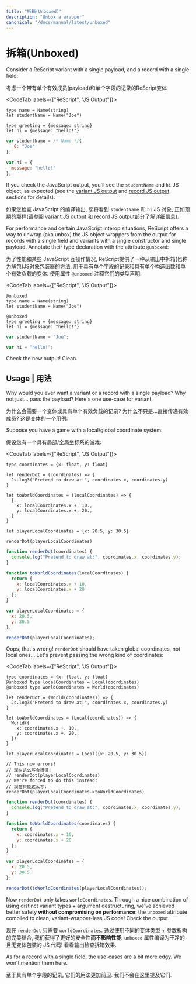 ```yaml
---
title: "拆箱(Unboxed)"
description: "Unbox a wrapper"
canonical: "/docs/manual/latest/unboxed"
---
```


# 拆箱(Unboxed)

Consider a ReScript variant with a single payload, and a record with a single field:

考虑一个带有单个有效成员(payload)和单个字段的记录的ReScript变体

<CodeTab labels={["ReScript", "JS Output"]}>

```res
type name = Name(string)
let studentName = Name("Joe")

type greeting = {message: string}
let hi = {message: "hello!"}
```
```js
var studentName = /* Name */{
  _0: "Joe"
};

var hi = {
  message: "hello!"
};
```

</CodeTab>

If you check the JavaScript output, you'll see the `studentName` and `hi` JS object, as expected (see the [variant JS output](variant#javascript-output) and [record JS output](record#javascript-output) sections for details).

如果您检查 JavaScript 的编译输出, 您将看到 `studentName` 和 `hi` JS 对象, 正如预期的那样(请参阅 [variant JS output](variant#javascript-output) 和 [record JS output](record#javascript-output)部分了解详细信息).

For performance and certain JavaScript interop situations, ReScript offers a way to unwrap (aka unbox) the JS object wrappers from the output for records with a single field and variants with a single constructor and single payload. Annotate their type declaration with the attribute `@unboxed`:

为了性能和某些 JavaScript 互操作情况, ReScript提供了一种从输出中拆箱(也称为解包)JS对象包装器的方法, 用于具有单个字段的记录和具有单个构造函数和单个有效负载的变体. 使用属性 `@unboxed` 注释它们的类型声明: 

<CodeTab labels={["ReScript", "JS Output"]}>

```res
@unboxed
type name = Name(string)
let studentName = Name("Joe")

@unboxed
type greeting = {message: string}
let hi = {message: "hello!"}
```
```js
var studentName = "Joe";

var hi = "hello!";
```

</CodeTab>

Check the new output! Clean.

## Usage | 用法

Why would you ever want a variant or a record with a single payload? Why not just... pass the payload? Here's one use-case for variant.

为什么会需要一个变体或具有单个有效负载的记录? 为什么不只是...直接传递有效成员? 这是变体的一个用例:

Suppose you have a game with a local/global coordinate system:

假设您有一个具有局部/全局坐标系的游戏:

<CodeTab labels={["ReScript", "JS Output"]}>

```res example
type coordinates = {x: float, y: float}

let renderDot = (coordinates) => {
  Js.log3("Pretend to draw at:", coordinates.x, coordinates.y)
}

let toWorldCoordinates = (localCoordinates) => {
  {
    x: localCoordinates.x +. 10.,
    y: localCoordinates.x +. 20.,
  }
}

let playerLocalCoordinates = {x: 20.5, y: 30.5}

renderDot(playerLocalCoordinates)
```
```js
function renderDot(coordinates) {
  console.log("Pretend to draw at:", coordinates.x, coordinates.y);
}

function toWorldCoordinates(localCoordinates) {
  return {
    x: localCoordinates.x + 10,
    y: localCoordinates.x + 20
  };
}

var playerLocalCoordinates = {
  x: 20.5,
  y: 30.5
};

renderDot(playerLocalCoordinates);
```

</CodeTab>

Oops, that's wrong! `renderDot` should have taken global coordinates, not local ones... Let's prevent passing the wrong kind of coordinates:

<CodeTab labels={["ReScript", "JS Output"]}>

```res example
type coordinates = {x: float, y: float}
@unboxed type localCoordinates = Local(coordinates)
@unboxed type worldCoordinates = World(coordinates)

let renderDot = (World(coordinates)) => {
  Js.log3("Pretend to draw at:", coordinates.x, coordinates.y)
}

let toWorldCoordinates = (Local(coordinates)) => {
  World({
    x: coordinates.x +. 10.,
    y: coordinates.x +. 20.,
  })
}

let playerLocalCoordinates = Local({x: 20.5, y: 30.5})

// This now errors!
// 现在这么写会报错!
// renderDot(playerLocalCoordinates)
// We're forced to do this instead:
// 现在只能这么写:
renderDot(playerLocalCoordinates->toWorldCoordinates)
```
```js
function renderDot(coordinates) {
  console.log("Pretend to draw at:", coordinates.x, coordinates.y);
}

function toWorldCoordinates(coordinates) {
  return {
    x: coordinates.x + 10,
    y: coordinates.x + 20
  };
}

var playerLocalCoordinates = {
  x: 20.5,
  y: 30.5
};

renderDot(toWorldCoordinates(playerLocalCoordinates));
```

</CodeTab>

Now `renderDot` only takes `worldCoordinates`. Through a nice combination of using distinct variant types + argument destructuring, we've achieved better safety **without compromising on performance**: the `unboxed` attribute compiled to clean, variant-wrapper-less JS code! Check the output.

现在 `renderDot` 只需要 `worldCoordinates`. 通过使用不同的变体类型 + 参数析构的完美结合, 我们获得了更好的安全性**而不影响性能**: `unboxed` 属性编译为干净的且无变体包装的 JS 代码! 看看输出检查拆箱效果.

As for a record with a single field, the use-cases are a bit more edgy. We won't mention them here.

至于具有单个字段的记录, 它们的用法更加前卫. 我们不会在这里提及它们.